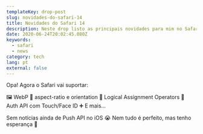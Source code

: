 ```yaml
---
templateKey: drop-post
slug: novidades-do-safari-14
title: Novidades do Safari 14
description: Neste drop listo as principais novidades para mim no Safari 14.
date: 2020-06-24T20:02:45.080Z
keywords:
  - safari
  - news
category: tech
lang: pt
external: false
---
```



<Drop>

Opa! Agora o Safari vai suportar:

🖼 WebP
🤳 aspect-ratio e orientation
🔢 Logical Assignment Operators
🔐 Auth API com Touch/Face ID
➕ E mais...

Sem notícias ainda de Push API no iOS 😭 Nem tudo é perfeito, mas tenho esperança 🤞

</Drop>
